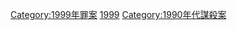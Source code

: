 {{cat topic in year| topic=謀殺案| year=1999}}

[[Category:1999年罪案|Category:1999年罪案]]
[[Category:各年谋杀案|1999]]
[[Category:1990年代謀殺案|Category:1990年代謀殺案]]